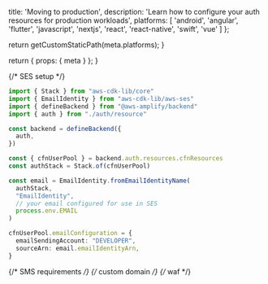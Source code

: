 
  title: 'Moving to production',
  description: 'Learn how to configure your auth resources for production workloads',
  platforms: [
    'android',
    'angular',
    'flutter',
    'javascript',
    'nextjs',
    'react',
    'react-native',
    'swift',
    'vue'
  ]
};

  return getCustomStaticPath(meta.platforms);
}

  return {
    props: {
      meta
    }
  };
}

{/* SES setup */}

```ts title="amplify/backend.ts"
import { Stack } from "aws-cdk-lib/core"
import { EmailIdentity } from "aws-cdk-lib/aws-ses"
import { defineBackend } from "@aws-amplify/backend"
import { auth } from "./auth/resource"

const backend = defineBackend({
  auth,
})

const { cfnUserPool } = backend.auth.resources.cfnResources
const authStack = Stack.of(cfnUserPool)

const email = EmailIdentity.fromEmailIdentityName(
  authStack,
  "EmailIdentity",
  // your email configured for use in SES
  process.env.EMAIL
)

cfnUserPool.emailConfiguration = {
  emailSendingAccount: "DEVELOPER",
  sourceArn: email.emailIdentityArn,
}
```

{/* SMS requirements */}
{/* custom domain */}
{/* waf */}
